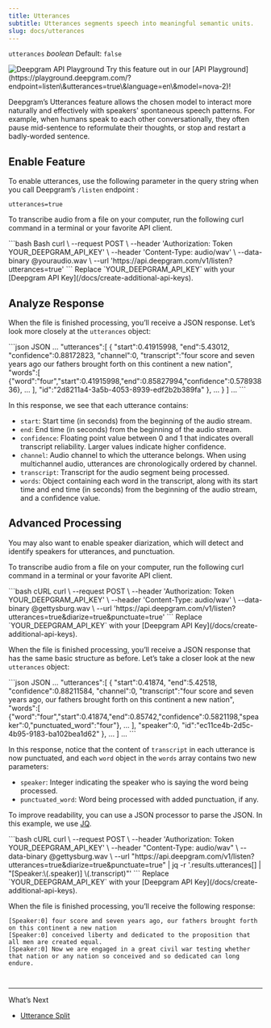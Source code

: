 ```yaml
---
title: Utterances
subtitle: Utterances segments speech into meaningful semantic units.
slug: docs/utterances
---
```



`utterances` *boolean* Default: `false`

<div class="flex flex-row gap-2">
<Markdown src="../snippets/pre-recorded.mdx"/> <Markdown src="../snippets/dep-streaming.mdx" /> <Markdown src="../snippets/all-available-languages.mdx" />
</div>

<div class="api-playground-call">
<span>
<img src="https://res.cloudinary.com/deepgram/image/upload/v1717523786/devex/codey-greeting_rekqe1.svg" alt="Deepgram API Playground"/>   Try this feature out in our [API Playground](https://playground.deepgram.com/?endpoint=listen\&utterances=true\&language=en\&model=nova-2)!
</span>
</div>

Deepgram’s Utterances feature allows the chosen model to interact more naturally and effectively with speakers' spontaneous speech patterns. For example, when humans speak to each other conversationally, they often pause mid-sentence to reformulate their thoughts, or stop and restart a badly-worded sentence.

## Enable Feature

To enable utterances, use the following parameter in the query string when you call Deepgram’s `/listen` endpoint :

`utterances=true`

To transcribe audio from a file on your computer, run the following curl command in a terminal or your favorite API client.

<CodeGroup>
  ```bash Bash
  curl \
    --request POST \
    --header 'Authorization: Token YOUR_DEEPGRAM_API_KEY' \
    --header 'Content-Type: audio/wav' \
    --data-binary @youraudio.wav \
    --url 'https://api.deepgram.com/v1/listen?utterances=true'
  ```
</CodeGroup>

<Warning>
  Replace `YOUR_DEEPGRAM_API_KEY` with your [Deepgram API Key](/docs/create-additional-api-keys).
</Warning>

## Analyze Response

When the file is finished processing, you’ll receive a JSON response. Let’s look more closely at the `utterances` object:

<CodeGroup>
  ```json JSON
  ...
  "utterances":[
    {
      "start":0.41915998,
      "end":5.43012,
      "confidence":0.88172823,
      "channel":0,
      "transcript":"four score and seven years ago our fathers brought forth on this continent a new nation",
      "words":[
        {"word":"four","start":0.41915998,"end":0.85827994,"confidence":0.57893836},
   			...
      ],
      "id":"2d8211a4-3a5b-4053-8939-edf2b2b389fa"
    },
    ...
    }
  ]
  ...
  ```
</CodeGroup>

In this response, we see that each utterance contains:

* `start`: Start time (in seconds) from the beginning of the audio stream.
* `end`: End time (in seconds) from the beginning of the audio stream.
* `confidence`: Floating point value between 0 and 1 that indicates overall transcript reliability. Larger values indicate higher confidence.
* `channel`: Audio channel to which the utterance belongs. When using multichannel audio, utterances are chronologically ordered by channel.
* `transcript`: Transcript for the audio segment being processed.
* `words`: Object containing each word in the transcript, along with its start time and end time (in seconds) from the beginning of the audio stream, and a confidence value.

## Advanced Processing

You may also want to enable speaker diarization, which will detect and identify speakers for utterances, and punctuation.

To transcribe audio from a file on your computer, run the following curl command in a terminal or your favorite API client.

<CodeGroup>
  ```bash cURL
  curl \
    --request POST \
    --header 'Authorization: Token YOUR_DEEPGRAM_API_KEY' \
    --header 'Content-Type: audio/wav' \
    --data-binary @gettysburg.wav \
    --url 'https://api.deepgram.com/v1/listen?utterances=true&diarize=true&punctuate=true'
  ```
</CodeGroup>

<Warning>
  Replace `YOUR_DEEPGRAM_API_KEY` with your [Deepgram API Key](/docs/create-additional-api-keys).
</Warning>

When the file is finished processing, you’ll receive a JSON response that has the same basic structure as before. Let’s take a closer look at the new `utterances` object:

<CodeGroup>
  ```json JSON
  ...
  "utterances":[
    {
      "start":0.41874,
      "end":5.42518,
      "confidence":0.88211584,
      "channel":0,
      "transcript":"four score and seven years ago, our fathers brought forth on this continent a new nation",
      "words":[
        {"word":"four","start":0.41874,"end":0.85742,"confidence":0.5821198,"speaker":0,"punctuated_word":"four"},
        ...
      ],
      "speaker":0,
      "id":"ec11ce4b-2d5c-4b95-9183-ba102bea1d62"
    },
  ...
  ]
  ...
  ```
</CodeGroup>

In this response, notice that the content of `transcript` in each utterance is now punctuated, and each `word` object in the `words` array contains two new parameters:

* `speaker`: Integer indicating the speaker who is saying the word being processed.
* `punctuated_word`: Word being processed with added punctuation, if any.

To improve readability, you can use a JSON processor to parse the JSON. In this example, we use [JQ](https://stedolan.github.io/jq/).

<CodeGroup>
  ```bash cURL
  curl \
  --request POST \
  --header 'Authorization: Token YOUR_DEEPGRAM_API_KEY' \
  --header "Content-Type: audio/wav" \
  --data-binary @gettysburg.wav \
  --url "https://api.deepgram.com/v1/listen?utterances=true&diarize=true&punctuate=true" | jq -r '.results.utterances[] | "[Speaker:\(.speaker)] \(.transcript)"'
  ```
</CodeGroup>

<Warning>
  Replace `YOUR_DEEPGRAM_API_KEY` with your [Deepgram API Key](/docs/create-additional-api-keys).
</Warning>

When the file is finished processing, you’ll receive the following response:

```
[Speaker:0] four score and seven years ago, our fathers brought forth on this continent a new nation
[Speaker:0] conceived liberty and dedicated to the proposition that all men are created equal.
[Speaker:0] Now we are engaged in a great civil war testing whether that nation or any nation so conceived and so dedicated can long endure.

 
```

***

What’s Next

* [Utterance Split](/docs/utterance-split)
